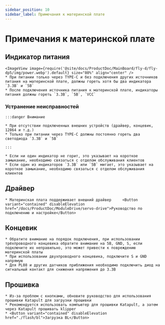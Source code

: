 ```yaml
---
sidebar_position: 10
sidebar_label: Примечания к материнской плате
---
```








# Примечания к материнской плате

## Индикатор питания
    <ImageView image={require('@site/docs/ProductDoc/MainBoard/fly-d/fly-dp5/img/power.webp').default} size="80%" align="center" />
    * При питании только через TYPE-C и без подключения других источников питания на материнской плате, должны гореть хотя бы два индикатора `3.3В` и `5В`
    * После подключения источника питания к материнской плате, индикаторы питания должны гореть `3.3В`, `5В`, `VCC`

### Устранение неисправностей


    :::danger Внимание

    * При отсутствии подключенных внешних устройств (драйвер, концевик, 12864 и т.д.)
    * Только при питании через TYPE-C должны постоянно гореть два светодиода `3.3В` и `5В`

    :::

    * Если ни один индикатор не горит, это указывает на короткое замыкание, необходимо связаться с отделом обслуживания клиентов
    * Если один из индикаторов `3.3В` или `5В` мигает, это указывает на короткое замыкание, необходимо связаться с отделом обслуживания клиентов

## Драйвер

    * Материнская плата поддерживает внешний драйвер     <Button variant="contained" disableElevation href="/docs/ProductDoc/ModuleDrive/servo-drive">Руководство по подключению и настройке</Button>

## Концевик

    * Обратите внимание на порядок подключения, при использовании трёхпроводного концевика обратите внимание на 5В, GND, S, если подключите их неправильно, это может привести к повреждению материнской платы
    * При использовании двухпроводного концевика, подключите S и GND напрямую
    * Для PL08 и других датчиков приближения необходимо подключить диод на сигнальный контакт для снижения напряжения до 3.3В

## Прошивка

    * Из-за проблем с кнопками, обновите руководство для использования прошивки Katapult для загрузки прошивки
    * Рекомендуется использовать компьютер для прошивки Katapult, а затем через Katapult прошивать klipper
    * <Button variant="contained" disableElevation href="./flash/bl">Загрузка BL</Button>